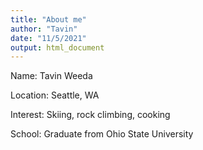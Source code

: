 ---
title: "About me"
author: "Tavin"
date: "11/5/2021"
output: html_document
---

Name: Tavin Weeda

Location: Seattle, WA

Interest: Skiing, rock climbing, cooking

School: Graduate from Ohio State University

